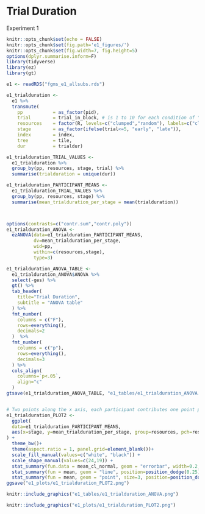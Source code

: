 # Trial Duration

Experiment 1

```r
knitr::opts_chunk$set(echo = FALSE)
knitr::opts_chunk$set(fig.path='e1_figures/')
knitr::opts_chunk$set(fig.width=7, fig.height=5)
options(dplyr.summarise.inform=F)
library(tidyverse)
library(ez)
library(gt)

e1 <- readRDS("fgms_e1_allsubs.rds")

e1_trialduration <-
  e1 %>%
  transmute(
    pp           = as_factor(pid),
    trial        = trial_in_block, # is 1 to 10 for each condition of "resources"
    resources    = factor(R, levels=c("clumped","random"), labels=c("clumped", "random")),
    stage        = as_factor(ifelse(trial<=5, "early", "late")),
    index        = index,
    tree         = tile,
    dur          = trialdur)

e1_trialduration_TRIAL_VALUES <- 
  e1_trialduration %>% 
  group_by(pp, resources, stage, trial) %>% 
  summarise(trialduration = unique(dur))

e1_trialduration_PARTICIPANT_MEANS <-
  e1_trialduration_TRIAL_VALUES %>% 
  group_by(pp, resources, stage) %>% 
  summarise(mean_trialduration_per_stage = mean(trialduration))



options(contrasts=c("contr.sum","contr.poly"))
e1_trialduration_ANOVA <- 
  ezANOVA(data=e1_trialduration_PARTICIPANT_MEANS,
          dv=mean_trialduration_per_stage,
          wid=pp,
          within=c(resources,stage),
          type=3)

e1_trialduration_ANOVA_TABLE <-
  e1_trialduration_ANOVA$ANOVA %>% 
  select(-ges) %>% 
  gt() %>% 
  tab_header(
    title="Trial Duration",
    subtitle = "ANOVA table"
  ) %>% 
  fmt_number(
    columns = c("F"),
    rows=everything(),
    decimals=2
  )  %>% 
  fmt_number(
    columns = c("p"),
    rows=everything(),
    decimals=3
  ) %>% 
  cols_align(
    columns=`p<.05`,
    align="c"
  )
gtsave(e1_trialduration_ANOVA_TABLE, "e1_tables/e1_trialduration_ANOVA.png")


# Two points along the x axis, each participant contributes one point per cell
e1_trialduration_PLOT2 <-
  ggplot(
  data=e1_trialduration_PARTICIPANT_MEANS, 
  aes(x=stage, y=mean_trialduration_per_stage, group=resources, pch=resources, fill=resources)
) +
  theme_bw()+
  theme(aspect.ratio = 1, panel.grid=element_blank())+
  scale_fill_manual(values=c("white", "black")) +
  scale_shape_manual(values=c(24,19)) +
  stat_summary(fun.data = mean_cl_normal, geom = "errorbar", width=0.2, position=position_dodge(0.25)) +
  stat_summary(fun = mean, geom = "line", position=position_dodge(0.25)) + 
  stat_summary(fun = mean, geom = "point", size=3, position=position_dodge(0.25))
ggsave("e1_plots/e1_trialduration_PLOT2.png")
```

```r
knitr::include_graphics("e1_tables/e1_trialduration_ANOVA.png")
```

```r
knitr::include_graphics("e1_plots/e1_trialduration_PLOT2.png")
```

